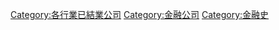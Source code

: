 [[Category:各行業已結業公司|Category:各行業已結業公司]]
[[Category:金融公司|Category:金融公司]]
[[Category:金融史|Category:金融史]]